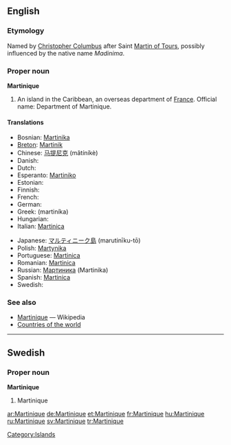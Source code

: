 ==English==

===Etymology===
Named by [[w:Christopher Columbus|Christopher Columbus]] after Saint [[w:Martin of Tours|Martin of Tours]], possibly influenced by the native name ''Madinima''.

===Proper noun===
'''Martinique'''

# An island in the Caribbean, an overseas department of [[France]].  Official name: Department of Martinique.

====Translations====
{{top}}
* Bosnian: [[Martinika]] {{f}}
* [[Breton]]: [[Martinik]]
* Chinese: [[马提尼克]] (mǎtíníkè)
* Danish: {{t-|da|Martinique}}
* Dutch: {{t-|nl|Martinique}}
* Esperanto: [[Martiniko]]
* Estonian: {{t+|et|Martinique}}
* Finnish: {{t-|fi|Martinique}}
* French: {{t+|fr|Martinique|f}}
* German: {{t+|de|Martinique}}
* Greek: {{t|el|Μαρτινίκα|f|sc=Grek}} (martiníka)
* Hungarian: {{t+|hu|Martinique}}
* Italian: [[Martinica]]
{{mid}}
* Japanese: [[マルティニーク島]] (marutinīku-tō)
* Polish: [[Martynika]]
* Portuguese: [[Martinica]]
* Romanian: [[Martinica]] {{f}}
* Russian: [[Мартиника]] (Martinika)
* Spanish: [[Martinica]]
* Swedish: {{t+|sv|Martinique}}
{{bottom}}

===See also===
* [[w:Martinique|Martinique]] — Wikipedia
* [[Countries of the world]]

[[Category:Islands]]
----

==Swedish==

===Proper noun===
'''Martinique'''

# Martinique

[[ar:Martinique]]
[[de:Martinique]]
[[et:Martinique]]
[[fr:Martinique]]
[[hu:Martinique]]
[[ru:Martinique]]
[[sv:Martinique]]
[[tr:Martinique]]